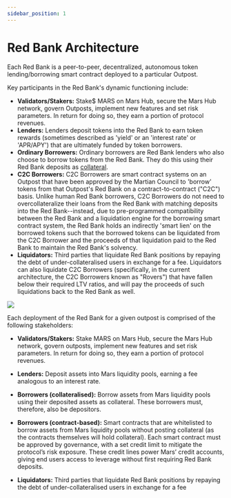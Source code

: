 ```yaml
---
sidebar_position: 1
---
```



# Red Bank Architecture

Each Red Bank is a peer-to-peer, decentralized, autonomous token lending/borrowing smart contract deployed to a particular Outpost.  

Key participants in the Red Bank's dynamic functioning include:

- **Validators/Stakers:** Stake$ MARS on Mars Hub, secure the Mars Hub network, govern Outposts, implement new features and set risk parameters. In return for doing so, they earn a portion of protocol revenues.
- **Lenders:**  Lenders deposit tokens into the Red Bank to earn token rewards (sometimes described as 'yield' or an 'interest rate' or 'APR/APY') that are ultimately funded by token borrowers. 
- **Ordinary Borrowers:** Ordinary borrowers are Red Bank lenders who also choose to borrow tokens from the Red Bank. They do this using their Red Bank deposits as [collateral](./collateralised-borrowing). 
- **C2C Borrowers:**  C2C Borrowers are smart contract systems on an Outpost that have been approved by the Martian Council to 'borrow' tokens from that Outpost's Red Bank on a contract-to-contract ("C2C") basis. Unlike human Red Bank borrowers, C2C Borrowers do not need to overcollateralize their loans from the Red Bank with matching deposits into the Red Bank--instead, due to pre-programmed compatibility between the Red Bank and a liquidation engine for the borrowing smart contract system, the Red Bank holds an indirectly 'smart lien' on the borrowed tokens such that the borrowed tokens can be liquidated from the C2C Borrower and the proceeds of that liquidation paid to the Red Bank to maintain the Red Bank's solvency.
- **Liquidators:** Third parties that liquidate Red Bank positions by repaying the debt of under-collateralised users in exchange for a fee. Liquidators can also liquidate C2C Borrowers (specifically, in the current architecture, the C2C Borrowers known as "Rovers") that have fallen below their required LTV ratios, and will pay the proceeds of such liquidations back to the Red Bank as well. 

<img src={RedBankArchitectureUrl} />



Each deployment of the Red Bank for a given outpost is comprised of the following stakeholders:

- **Validators/Stakers:** Stake MARS on Mars Hub, secure the Mars Hub network, govern outposts, implement new features and set risk parameters. In return for doing so, they earn a portion of protocol revenues.

- **Lenders:** Deposit assets into Mars liquidity pools, earning a fee analogous to an interest rate.

- **Borrowers (collateralised):** Borrow assets from Mars liquidity pools using their deposited assets as collateral. These borrowers must, therefore, also be depositors.

- **Borrowers (contract-based):** Smart contracts that are whitelisted to borrow assets from Mars liquidity pools without posting collateral (as the contracts themselves will hold collateral). Each smart contract must be approved by governance, with a set credit limit to mitigate the protocol’s risk exposure. These credit lines power Mars’ credit accounts, giving end users access to leverage without first requiring Red Bank deposits.

- **Liquidators:** Third parties that liquidate Red Bank positions by repaying the debt of under-collateralised users in exchange for a fee

